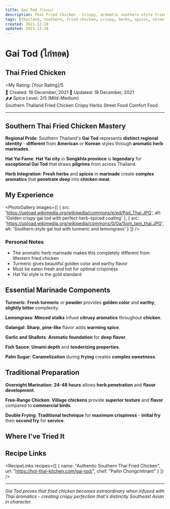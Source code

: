 ```yaml
---
title: Gai Tod (ไก่ทอด)
description: Thai Fried Chicken - Crispy, aromatic southern-style fried chicken with herbs and spices
tags: [thailand, southern, fried-chicken, crispy, herbs, spices, street-food, turmeric, lemongrass, comfort-food]
created: 2021-12-18
updated: 2021-12-18
---
```



# Gai Tod (ไก่ทอด)
## Thai Fried Chicken

<div className="food-rating">
  <span className="star">⭐</span>My Rating: [Your Rating]/5
</div>

<div className="food-metadata">
  <span className="food-date">📅 Created: 18 December, 2021</span>
  <span className="food-date">🔄 Updated: 18 December, 2021</span>
</div>


<div className="spice-level">
  🌶️🌶️ Spice Level: 2/5 (Mild-Medium)
</div>


<div className="food-tags">
  <span className="food-tag">Southern Thailand</span>
  <span className="food-tag">Fried Chicken</span>
  <span className="food-tag">Crispy</span>
  <span className="food-tag">Herbs</span>
  <span className="food-tag">Street Food</span>
  <span className="food-tag">Comfort Food</span>
</div>


---

## Southern Thai Fried Chicken Mastery

**Regional Pride**: Southern Thailand's **Gai Tod** represents **distinct regional identity** - **different** from **American** or **Korean** styles through **aromatic herb marinades**.

**Hat Yai Fame**: **Hat Yai city** in **Songkhla province** is **legendary** for **exceptional Gai Tod** that draws **pilgrims** from across Thailand.

**Herb Integration**: **Fresh herbs** and **spices** in **marinade** create **complex aromatics** that **penetrate deep** into **chicken meat**.

## My Experience

<PhotoGallery
  images={[
    { src: 'https://upload.wikimedia.org/wikipedia/commons/e/ed/Pad_Thai.JPG', alt: 'Golden crispy gai tod with perfect herb-spiced coating' },
    { src: 'https://upload.wikimedia.org/wikipedia/commons/0/0a/Som_tam_thai.JPG', alt: 'Southern-style gai tod with turmeric and lemongrass' }
  ]}
/>

### Personal Notes
- The aromatic herb marinade makes this completely different from Western fried chicken
- Turmeric gives beautiful golden color and earthy flavor
- Must be eaten fresh and hot for optimal crispiness
- Hat Yai style is the gold standard

## Essential Marinade Components

**Turmeric**: **Fresh turmeric** or **powder** provides **golden color** and **earthy**, **slightly bitter** complexity.

**Lemongrass**: **Minced stalks** infuse **citrusy aromatics** throughout **chicken**.

**Galangal**: **Sharp**, **pine-like** flavor adds **warming spice**.

**Garlic and Shallots**: **Aromatic foundation** for **deep flavor**.

**Fish Sauce**: **Umami depth** and **tenderizing properties**.

**Palm Sugar**: **Caramelization** during **frying** creates **complex sweetness**.

## Traditional Preparation

**Overnight Marination**: **24-48 hours** allows **herb penetration** and **flavor development**.

**Free-Range Chicken**: **Village chickens** provide **superior texture** and **flavor** compared to **commercial birds**.

**Double Frying**: **Traditional technique** for **maximum crispiness** - **initial fry** then **second fry** for **service**.

## Where I've Tried It

<MapEmbed
  location="Southern Thailand, especially Hat Yai"
  description="The legendary fried chicken capital of Thailand"
/>

## Recipe Links

<RecipeLinks
  recipes={[
    {
      name: "Authentic Southern Thai Fried Chicken",
      url: "https://hot-thai-kitchen.com/gai-tod/",
      chef: "Pailin Chongchitnant"
    }
  ]}
/>

---

*Gai Tod proves that fried chicken becomes extraordinary when infused with Thai aromatics - creating crispy perfection that's distinctly Southeast Asian in character.*